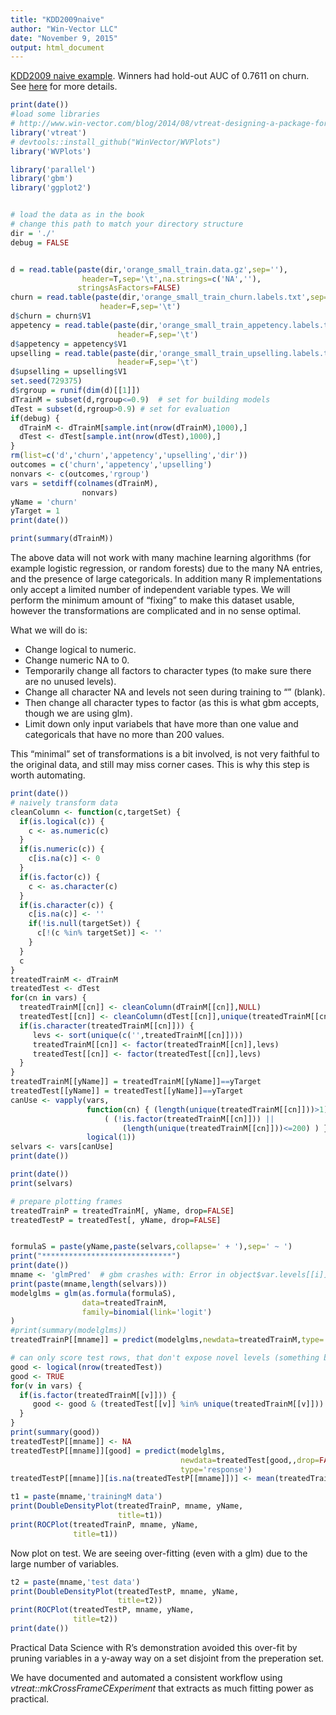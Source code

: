 ```yaml
---
title: "KDD2009naive"
author: "Win-Vector LLC"
date: "November 9, 2015"
output: html_document
---
```


[KDD2009 naive example](http://www.sigkdd.org/kdd-cup-2009-customer-relationship-prediction).  Winners had hold-out AUC of 0.7611 on churn.   See [here](https://github.com/WinVector/zmPDSwR/tree/master/KDD2009) for more details.

```r
print(date())
#load some libraries
# http://www.win-vector.com/blog/2014/08/vtreat-designing-a-package-for-variable-treatment/
library('vtreat')
# devtools::install_github("WinVector/WVPlots")
library('WVPlots')

library('parallel')
library('gbm')
library('ggplot2')


# load the data as in the book
# change this path to match your directory structure
dir = './' 
debug = FALSE


d = read.table(paste(dir,'orange_small_train.data.gz',sep=''),
                header=T,sep='\t',na.strings=c('NA',''), 
               stringsAsFactors=FALSE)
churn = read.table(paste(dir,'orange_small_train_churn.labels.txt',sep=''),
                    header=F,sep='\t')
d$churn = churn$V1
appetency = read.table(paste(dir,'orange_small_train_appetency.labels.txt',sep=''),
                        header=F,sep='\t')
d$appetency = appetency$V1
upselling = read.table(paste(dir,'orange_small_train_upselling.labels.txt',sep=''),
                        header=F,sep='\t')
d$upselling = upselling$V1
set.seed(729375)
d$rgroup = runif(dim(d)[[1]])
dTrainM = subset(d,rgroup<=0.9)  # set for building models
dTest = subset(d,rgroup>0.9) # set for evaluation
if(debug) {
  dTrainM <- dTrainM[sample.int(nrow(dTrainM),1000),]
  dTest <- dTest[sample.int(nrow(dTest),1000),]
}
rm(list=c('d','churn','appetency','upselling','dir'))
outcomes = c('churn','appetency','upselling')
nonvars <- c(outcomes,'rgroup')
vars = setdiff(colnames(dTrainM),
                nonvars)
yName = 'churn'
yTarget = 1
print(date())
```

```r
print(summary(dTrainM))
```


The above data will not work with many machine learning algorithms (for example logistic regression, or random forests) due to the many NA entries, and the presence of large categoricals.  In addition many R implementations only accept a limited number of independent variable types.  We will perform the minimum amount of "fixing" to make this dataset usable, however the transformations are complicated and in no sense optimal.

What we will do is:
 
 * Change logical to numeric.
 * Change numeric NA to 0.
 * Temporarily change all factors to character types (to make sure there are no unused levels).
 * Change all character NA and levels not seen during training to "" (blank).
 * Then change all character types to factor (as this is what gbm accepts, though we are using glm).
 * Limit down only input variabels that have more than one value and categoricals that have no more than 200 values.
 
This "minimal" set of transformations is a bit involved, is not very faithful to the original data, and still may miss corner cases.  This is why this step is worth automating.
 

```r
print(date())
# naively transform data
cleanColumn <- function(c,targetSet) {
  if(is.logical(c)) {
    c <- as.numeric(c)
  }
  if(is.numeric(c)) {
    c[is.na(c)] <- 0
  }
  if(is.factor(c)) {
    c <- as.character(c)
  }
  if(is.character(c)) {
    c[is.na(c)] <- ''
    if(!is.null(targetSet)) {
      c[!(c %in% targetSet)] <- ''
    }
  }
  c
}
treatedTrainM <- dTrainM
treatedTest <- dTest
for(cn in vars) {
  treatedTrainM[[cn]] <- cleanColumn(dTrainM[[cn]],NULL)
  treatedTest[[cn]] <- cleanColumn(dTest[[cn]],unique(treatedTrainM[[cn]]))
  if(is.character(treatedTrainM[[cn]])) {
     levs <- sort(unique(c('',treatedTrainM[[cn]])))
     treatedTrainM[[cn]] <- factor(treatedTrainM[[cn]],levs)
     treatedTest[[cn]] <- factor(treatedTest[[cn]],levs)
  }
}
treatedTrainM[[yName]] = treatedTrainM[[yName]]==yTarget
treatedTest[[yName]] = treatedTest[[yName]]==yTarget
canUse <- vapply(vars,
                 function(cn) { (length(unique(treatedTrainM[[cn]]))>1) &&
                     ( (!is.factor(treatedTrainM[[cn]])) ||
                         (length(unique(treatedTrainM[[cn]]))<=200) ) },
                 logical(1))
selvars <- vars[canUse]
print(date())
```





```r
print(date())
print(selvars)

# prepare plotting frames
treatedTrainP = treatedTrainM[, yName, drop=FALSE]
treatedTestP = treatedTest[, yName, drop=FALSE]


formulaS = paste(yName,paste(selvars,collapse=' + '),sep=' ~ ')
print("*****************************")
print(date())
mname <- 'glmPred'  # gbm crashes with: Error in object$var.levels[[i]] : subscript out of bounds
print(paste(mname,length(selvars)))
modelglms = glm(as.formula(formulaS),
                data=treatedTrainM,
                family=binomial(link='logit')
)
#print(summary(modelglms))
treatedTrainP[[mname]] = predict(modelglms,newdata=treatedTrainM,type='response')

# can only score test rows, that don't expose novel levels (something been trying hard to avoid)
good <- logical(nrow(treatedTest))
good <- TRUE
for(v in vars) {
  if(is.factor(treatedTrainM[[v]])) {
     good <- good & (treatedTest[[v]] %in% unique(treatedTrainM[[v]]))
  }
}
print(summary(good))
treatedTestP[[mname]] <- NA
treatedTestP[[mname]][good] = predict(modelglms,
                                      newdata=treatedTest[good,,drop=FALSE],
                                      type='response')
treatedTestP[[mname]][is.na(treatedTestP[[mname]])] <- mean(treatedTrainP[[yName]])

t1 = paste(mname,'trainingM data')
print(DoubleDensityPlot(treatedTrainP, mname, yName, 
                        title=t1))
print(ROCPlot(treatedTrainP, mname, yName, 
              title=t1))
```

Now plot on test.  We are seeing over-fitting (even with a glm) due
to the large number of variables.  

```r
t2 = paste(mname,'test data')
print(DoubleDensityPlot(treatedTestP, mname, yName, 
                        title=t2))
print(ROCPlot(treatedTestP, mname, yName, 
              title=t2))
print(date())
```

Practical Data Science with R's
demonstration avoided this over-fit by pruning variables in a y-away way on a
set disjoint from the preperation set.  

We have documented and automated a consistent workflow using 
_vtreat::mkCrossFrameCExperiment_ that extracts as much fitting power as practical.

